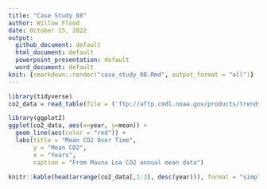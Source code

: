 ```yaml
---
title: "Case Study 08"
author: Willow Flood
date: October 25, 2022
output: 
  github_document: default
  html_document: default
  powerpoint_presentation: default
  word_document: default
knit: {rmarkdown::render("case_study_08.Rmd", output_format = "all")}
---
```


```r
library(tidyverse)
co2_data = read_table(file = ('ftp://aftp.cmdl.noaa.gov/products/trends/co2/co2_annmean_mlo.txt'), skip = 57, col_names = c("year", "mean", "unc"), comment = "#")
```

```r
library(ggplot2)
ggplot(co2_data, aes(x=year, y=mean)) +
  geom_line(aes(color = "red")) +
  labs(title = "Mean CO2 Over Time",
       y = "Mean CO2",
       x = "Years",
       caption = "From Mauna Loa CO2 annual mean data")
```

```r
knitr::kable(head(arrange(co2_data[,1:3], desc(year))), format = "simple", col.names = c("Year", "Mean", "UNC"), caption = "Mauna Loa CO2 Annual Mean")
```
